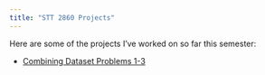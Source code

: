 ```yaml
---
title: "STT 2860 Projects"
---
```

Here are some of the projects I've worked on so far this semester:

* [Combining Dataset Problems 1-3](https://mathr.appstate.edu/s/778018e26ea0f41220ab9/files/git_repositories/Junk/dplyr-ch2-amandahammers/combining_datasets/combining_datasets_slides.html#/title-slide)

